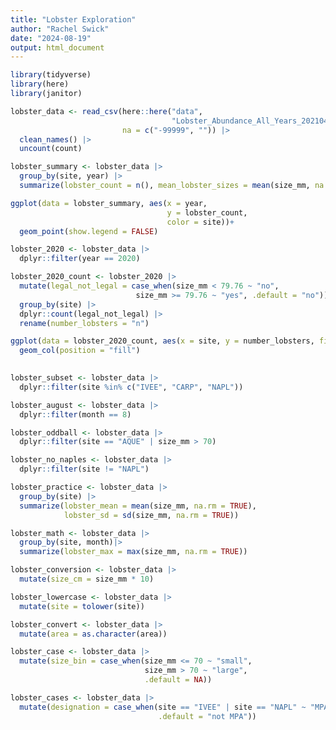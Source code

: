 ```yaml
---
title: "Lobster Exploration"
author: "Rachel Swick"
date: "2024-08-19"
output: html_document
---
```

```r
library(tidyverse)
library(here)
library(janitor)
```


```r
lobster_data <- read_csv(here::here("data",
                                    "Lobster_Abundance_All_Years_20210412.csv"), 
                         na = c("-99999", "")) |>
  clean_names() |>
  uncount(count)
```

```r
lobster_summary <- lobster_data |>
  group_by(site, year) |>
  summarize(lobster_count = n(), mean_lobster_sizes = mean(size_mm, na.rm = TRUE)) 
```

```r
ggplot(data = lobster_summary, aes(x = year, 
                                   y = lobster_count, 
                                   color = site))+
  geom_point(show.legend = FALSE)
```

```r
lobster_2020 <- lobster_data |>
  dplyr::filter(year == 2020)

lobster_2020_count <- lobster_2020 |> 
  mutate(legal_not_legal = case_when(size_mm < 79.76 ~ "no",
                            size_mm >= 79.76 ~ "yes", .default = "no")) |>
  group_by(site) |>
  dplyr::count(legal_not_legal) |>
  rename(number_lobsters = "n")

ggplot(data = lobster_2020_count, aes(x = site, y = number_lobsters, fill = legal_not_legal))+
  geom_col(position = "fill")
  
```

```r
lobster_subset <- lobster_data |>
  dplyr::filter(site %in% c("IVEE", "CARP", "NAPL"))
```

```r
lobster_august <- lobster_data |>
  dplyr::filter(month == 8)
```

```r
lobster_oddball <- lobster_data |>
  dplyr::filter(site == "AQUE" | size_mm > 70)
```

```r
lobster_no_naples <- lobster_data |>
  dplyr::filter(site != "NAPL")
```

```r
lobster_practice <- lobster_data |>
  group_by(site) |>
  summarize(lobster_mean = mean(size_mm, na.rm = TRUE), 
            lobster_sd = sd(size_mm, na.rm = TRUE))
```

```r
lobster_math <- lobster_data |>
  group_by(site, month)|>
  summarize(lobster_max = max(size_mm, na.rm = TRUE))
```

```r
lobster_conversion <- lobster_data |>
  mutate(size_cm = size_mm * 10)

lobster_lowercase <- lobster_data |>
  mutate(site = tolower(site))

lobster_convert <- lobster_data |>
  mutate(area = as.character(area))
```

```r
lobster_case <- lobster_data |>
  mutate(size_bin = case_when(size_mm <= 70 ~ "small",
                              size_mm > 70 ~ "large",
                              .default = NA))

lobster_cases <- lobster_data |>
  mutate(designation = case_when(site == "IVEE" | site == "NAPL" ~ "MPA",
                                 .default = "not MPA"))
```











